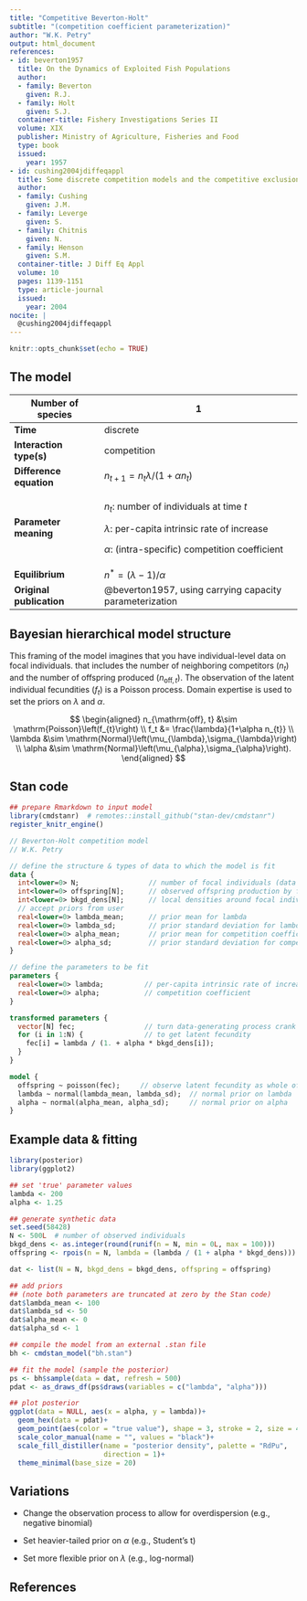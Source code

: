 ```yaml
---
title: "Competitive Beverton-Holt"
subtitle: "(competition coefficient parameterization)"
author: "W.K. Petry"
output: html_document
references:
- id: beverton1957
  title: On the Dynamics of Exploited Fish Populations
  author:
  - family: Beverton
    given: R.J.
  - family: Holt
    given: S.J.
  container-title: Fishery Investigations Series II
  volume: XIX
  publisher: Ministry of Agriculture, Fisheries and Food
  type: book
  issued:
    year: 1957
- id: cushing2004jdiffeqappl
  title: Some discrete competition models and the competitive exclusion principle
  author:
  - family: Cushing
    given: J.M.
  - family: Leverge
    given: S.
  - family: Chitnis
    given: N.
  - family: Henson
    given: S.M.
  container-title: J Diff Eq Appl
  volume: 10
  pages: 1139-1151
  type: article-journal
  issued:
    year: 2004
nocite: | 
  @cushing2004jdiffeqappl
---
```


```r
knitr::opts_chunk$set(echo = TRUE)
```

## The model

+--------------------------+---------------------------------------------------------+
| **Number of species**    | 1                                                       |
+==========================+=========================================================+
| **Time**                 | discrete                                                |
+--------------------------+---------------------------------------------------------+
| **Interaction type(s)**  | competition                                             |
+--------------------------+---------------------------------------------------------+
| **Difference equation**  | $n_{t+1} = n_{t}\lambda / (1+\alpha n_{t})$             |
+--------------------------+---------------------------------------------------------+
| **Parameter meaning**    | $n_{t}$: number of individuals at time $t$              |
|                          |                                                         |
|                          | $\lambda$: per-capita intrinsic rate of increase        |
|                          |                                                         |
|                          | $\alpha$: (intra-specific) competition coefficient      |
+--------------------------+---------------------------------------------------------+
| **Equilibrium**          | $n^*=(\lambda-1)/\alpha$                                |
+--------------------------+---------------------------------------------------------+
| **Original publication** | @beverton1957, using carrying capacity parameterization |
+--------------------------+---------------------------------------------------------+

## Bayesian hierarchical model structure

This framing of the model imagines that you have individual-level data on focal individuals. that includes the number of neighboring competitors ($n_t$) and the number of offspring produced ($n_{\mathrm{off}, t}$). The observation of the latent individual fecundities ($f_t$) is a Poisson process. Domain expertise is used to set the priors on $\lambda$ and $\alpha$.

$$
\begin{aligned}
n_{\mathrm{off}, t} &\sim \mathrm{Poisson}\left(f_{t}\right) \\
f_t &= \frac{\lambda}{1+\alpha n_{t}} \\
\lambda &\sim \mathrm{Normal}\left(\mu_{\lambda},\sigma_{\lambda}\right) \\
\alpha &\sim \mathrm{Normal}\left(\mu_{\alpha},\sigma_{\alpha}\right).
\end{aligned}
$$

## Stan code

```r
## prepare Rmarkdown to input model
library(cmdstanr)  # remotes::install_github("stan-dev/cmdstanr")
register_knitr_engine()
```

```stan
// Beverton-Holt competition model
// W.K. Petry

// define the structure & types of data to which the model is fit
data {
  int<lower=0> N;                 // number of focal individuals (data rows)
  int<lower=0> offspring[N];      // observed offspring production by focals
  int<lower=0> bkgd_dens[N];      // local densities around focal individuals
  // accept priors from user
  real<lower=0> lambda_mean;      // prior mean for lambda
  real<lower=0> lambda_sd;        // prior standard deviation for lambda
  real<lower=0> alpha_mean;       // prior mean for competition coefficient
  real<lower=0> alpha_sd;         // prior standard deviation for competition coefficent
}

// define the parameters to be fit
parameters {
  real<lower=0> lambda;          // per-capita intrinsic rate of increase
  real<lower=0> alpha;           // competition coefficient
}

transformed parameters {
  vector[N] fec;                 // turn data-generating process crank
  for (i in 1:N) {               // to get latent fecundity
    fec[i] = lambda / (1. + alpha * bkgd_dens[i]);
  }
}

model {
  offspring ~ poisson(fec);     // observe latent fecundity as whole offspring
  lambda ~ normal(lambda_mean, lambda_sd);  // normal prior on lambda
  alpha ~ normal(alpha_mean, alpha_sd);     // normal prior on alpha
}

```

## Example data & fitting

```r
library(posterior)
library(ggplot2)

## set 'true' parameter values
lambda <- 200
alpha <- 1.25

## generate synthetic data
set.seed(58428)
N <- 500L  # number of observed individuals
bkgd_dens <- as.integer(round(runif(n = N, min = 0L, max = 100)))
offspring <- rpois(n = N, lambda = (lambda / (1 + alpha * bkgd_dens)))

dat <- list(N = N, bkgd_dens = bkgd_dens, offspring = offspring)

## add priors
## (note both parameters are truncated at zero by the Stan code)
dat$lambda_mean <- 100
dat$lambda_sd <- 50
dat$alpha_mean <- 0
dat$alpha_sd <- 1

## compile the model from an external .stan file
bh <- cmdstan_model("bh.stan")

## fit the model (sample the posterior)
ps <- bh$sample(data = dat, refresh = 500)
pdat <- as_draws_df(ps$draws(variables = c("lambda", "alpha")))

## plot posterior
ggplot(data = NULL, aes(x = alpha, y = lambda))+
  geom_hex(data = pdat)+
  geom_point(aes(color = "true value"), shape = 3, stroke = 2, size = 4)+
  scale_color_manual(name = "", values = "black")+
  scale_fill_distiller(name = "posterior density", palette = "RdPu",
                       direction = 1)+
  theme_minimal(base_size = 20)
```

## Variations

-   Change the observation process to allow for overdispersion (e.g., negative binomial)

-   Set heavier-tailed prior on $\alpha$ (e.g., Student's t)

-   Set more flexible prior on $\lambda$ (e.g., log-normal)

## References

::: {#refs}
:::
